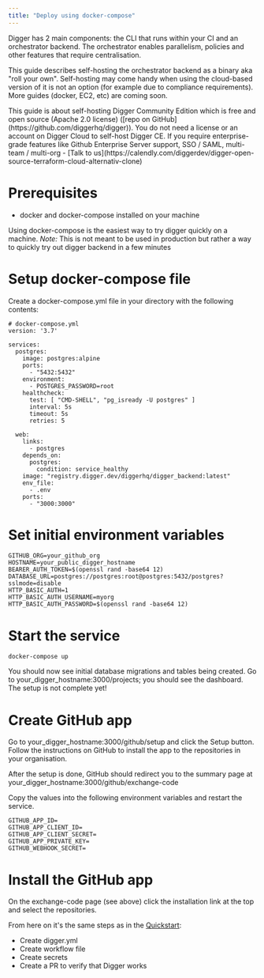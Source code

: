 ```yaml
---
title: "Deploy using docker-compose"
---
```


Digger has 2 main components: the CLI that runs within your CI and an orchestrator backend. The orchestrator enables parallelism, policies and other features that require centralisation.

This guide describes self-hosting the orchestrator backend as a binary aka "roll your own". Self-hosting may come handy when using the cloud-based version of it is not an option (for example due to compliance requirements). More guides (docker, EC2, etc) are coming soon.

<Note>
This guide is about self-hosting Digger Community Edition which is free and open source (Apache 2.0 license) ([repo on GitHub](https://github.com/diggerhq/digger)). You do not need a license or an account on Digger Cloud to self-host Digger CE. If you require enterprise-grade features like Github Enterprise Server support, SSO / SAML, multi-team / multi-org - [Talk to us](https://calendly.com/diggerdev/digger-open-source-terraform-cloud-alternativ-clone)
</Note>

# Prerequisites
- docker and docker-compose installed on your machine

Using docker-compose is the easiest way to try digger quickly on a machine.
*Note:* This is not meant to be used in production but rather a way to quickly try out digger backend in a few minutes


# Setup docker-compose file

Create a docker-compose.yml file in your directory with the following contents:

```
# docker-compose.yml
version: '3.7'

services:
  postgres:
    image: postgres:alpine
    ports:
      - "5432:5432"
    environment:
      - POSTGRES_PASSWORD=root
    healthcheck:
      test: [ "CMD-SHELL", "pg_isready -U postgres" ]
      interval: 5s
      timeout: 5s
      retries: 5

  web:
    links:
      - postgres
    depends_on:
      postgres:
        condition: service_healthy
    image: "registry.digger.dev/diggerhq/digger_backend:latest"
    env_file:
      - .env
    ports:
      - "3000:3000"
```

# Set initial environment variables

```
GITHUB_ORG=your_github_org
HOSTNAME=your_public_digger_hostname
BEARER_AUTH_TOKEN=$(openssl rand -base64 12)
DATABASE_URL=postgres://postgres:root@postgres:5432/postgres?sslmode=disable
HTTP_BASIC_AUTH=1
HTTP_BASIC_AUTH_USERNAME=myorg
HTTP_BASIC_AUTH_PASSWORD=$(openssl rand -base64 12)
```

# Start the service

```
docker-compose up
```
You should now see initial database migrations and tables being created. Go to your_digger_hostname:3000/projects; you should see the dashboard. The setup is not complete yet!

# Create GitHub app

Go to your_digger_hostname:3000/github/setup and click the Setup button. Follow the instructions on GitHub to install the app to the repositories in your organisation.

After the setup is done, GitHub should redirect you to the summary page at your_digger_hostname:3000/github/exchange-code

Copy the values into the following environment variables and restart the service.

```
GITHUB_APP_ID=
GITHUB_APP_CLIENT_ID=
GITHUB_APP_CLIENT_SECRET=
GITHUB_APP_PRIVATE_KEY=
GITHUB_WEBHOOK_SECRET=
```

# Install the GitHub app

On the exchange-code page (see above) click the installation link at the top and select the repositories.

From here on it's the same steps as in the [Quickstart](https://docs.digger.dev/getting-started/github-actions-+-aws):
- Create digger.yml
- Create workflow file
- Create secrets
- Create a PR to verify that Digger works
